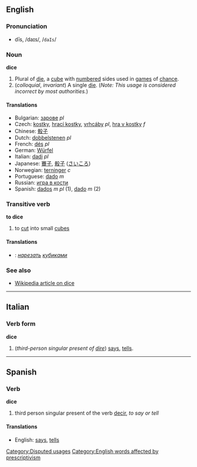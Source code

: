 ==English==

===Pronunciation===
*dīs, /daɪs/, /<tt>daIs</tt>/

===Noun===
'''dice'''

# Plural of [[die]], a [[cube]] with [[number]]ed sides used in [[games]] of [[chance]].
# (''colloquial'', ''invariant'') A single [[die]]. (''Note: This usage is considered incorrect by most authorities.'')

====Translations====
*Bulgarian: [[зарове]] ''pl''
*Czech: [[kostky]], [[hrací kostky]], [[vrhcáby]] ''pl'', [[hra v kostky]] ''f''
*Chinese: [[骰子]]
*Dutch: [[dobbelstenen]] ''pl''
*French: [[dés]] ''pl''
*German: [[Würfel]]
*Italian: [[dadi]] ''pl''
*Japanese: [[賽子]], [[骰子]] ([[さいころ]])
*Norwegian: [[terninger]] ''c''
*Portuguese: [[dado]] ''m''
*Russian: [[игра в кости]]
*Spanish: [[dados]] ''m pl'' (1), [[dado]] ''m'' (2)

===Transitive verb===
'''to dice'''

# to [[cut]] into small [[cube]]s

====Translations====
*{{ru}}: ''[[нарезать]] [[кубик|кубиками]]''

===See also===

*[[w:dice|Wikipedia article on dice]]

----

==Italian==
===Verb form===
'''dice'''

# (''third-person singular present of [[dire]]'') [[says]], [[tells]].

----

==Spanish==
===Verb===
'''dice'''

# third person singular present of the verb [[decir]], ''to say or tell''

====Translations====
*English: [[says]], [[tells]]

[[Category:Disputed usages]]
[[Category:English words affected by prescriptivism]]